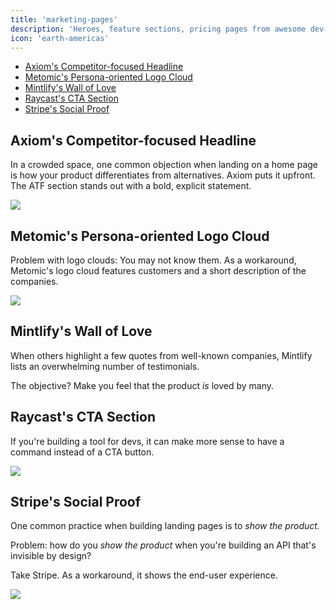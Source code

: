```yaml
---
title: 'marketing-pages'
description: 'Heroes, feature sections, pricing pages from awesome dev-first products'
icon: 'earth-americas'
---
```


- [Axiom's Competitor-focused Headline](#axioms-competitor-focused-headline)
- [Metomic's Persona-oriented Logo Cloud](#metomics-persona-oriented-logo-cloud)
- [Mintlify's Wall of Love](#mintlifys-wall-of-love)
- [Raycast's CTA Section](#raycasts-cta-section)
- [Stripe's Social Proof](#stripes-social-proof)

## Axiom's Competitor-focused Headline

In a crowded space, one common objection when landing on a home page is how your product differentiates from alternatives. Axiom puts it upfront. The ATF section stands out with a bold, explicit statement.

<Frame>
  <img src="/images/axiom-home.gif" />
</Frame>

## Metomic's Persona-oriented Logo Cloud

Problem with logo clouds: You may not know them. As a workaround, Metomic's logo cloud features customers and a short description of the companies.

<Frame>
  <img  src="/images/metomic-logo-cloud.png" />
</Frame>

## Mintlify's Wall of Love

When others highlight a few quotes from well-known companies, Mintlify lists an overwhelming number of testimonials.

The objective? Make you feel that the product _is_ loved by many.

## Raycast's CTA Section

If you're building a tool for devs, it can make more sense to have a command instead of a CTA button.

<Frame>
  <img  src="/images/raycast-cta.jpeg" />
</Frame>

## Stripe's Social Proof

One common practice when building landing pages is to _show the product._

Problem: how do you _show the product_ when you're building an API that's invisible by design?

Take Stripe. As a workaround, it shows the end-user experience.

<Frame>
  <img  src="/images/stripe-social.png" />
</Frame>